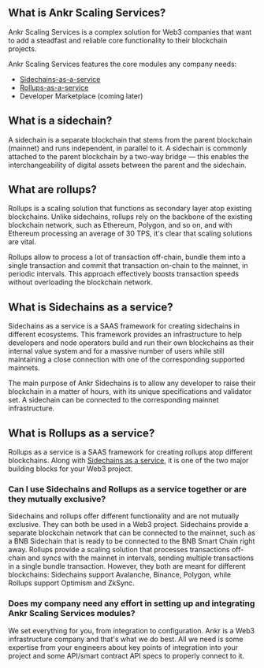 ## What is Ankr Scaling Services?

Ankr Scaling Services is a complex solution for Web3 companies that want to add a steadfast and reliable core functionality to their blockchain projects.

Ankr Scaling Services features the core modules any company needs:
* [Sidechains-as-a-service](/scaling-services-sidechains/overview/)
* [Rollups-as-a-service](/scaling-services-rollups/rollups/)
* Developer Marketplace (coming later)

## What is a sidechain?
A sidechain is a separate blockchain that stems from the parent blockchain (mainnet) and runs independent, in parallel to it.
A sidechain is commonly attached to the parent blockchain by a two-way bridge — this enables the interchangeability of digital assets between the parent and the sidechain.

## What are rollups?
Rollups is a scaling solution that functions as secondary layer atop existing blockchains. Unlike sidechains, rollups rely on the backbone of the existing blockchain network, such as Ethereum, Polygon, and so on, and with Ethereum processing an average of 30 TPS, it's clear that scaling solutions are vital.

Rollups allow to process a lot of transaction off-chain, bundle them into a single transaction and commit that transaction on-chain to the mainnet, in periodic intervals. This approach effectively boosts transaction speeds without overloading the blockchain network.

## What is Sidechains as a service?
Sidechains as a service is a SAAS framework for creating sidechains in different ecosystems. This framework provides an infrastructure to help developers and node operators build and run their own blockchains as their internal value system and for a massive number of users while still maintaining a close connection with one of the corresponding supported mainnets.

The main purpose of Ankr Sidechains is to allow any developer to raise their blockchain in a matter of hours, with its unique specifications and validator set.  A sidechain can be connected to the corresponding mainnet infrastructure.

## What is Rollups as a service?
Rollups as a service is a SAAS framework for creating rollups atop different blockchains. Along with [Sidechains as a service](/scaling-services-sidechains/overview/), it is one of the two major building blocks for your Web3 project.

### Can I use Sidechains and Rollups as a service together or are they mutually exclusive?
Sidechains and rollups offer different functionality and are not mutually exclusive. They can both be used in a Web3 project.
Sidechains provide a separate blockchain network that can be connected to the mainnet, such as a BNB Sidechain that is ready to be connected to the BNB Smart Chain right away.
Rollups provide a scaling solution that processes transactions off-chain and syncs with the mainnet in intervals, sending multiple transactions in a single bundle transaction.
However, they both are meant for different blockchains: Sidechains support Avalanche, Binance, Polygon, while Rollups support Optimism and ZkSync.

### Does my company need any effort in setting up and integrating Ankr Scaling Services modules?
We set everything for you, from integration to configuration. Ankr is a Web3 infrastructure company and that's what we do best.
All we need is some expertise from your engineers about key points of integration into your project and some API/smart contract API specs to properly connect to it.
